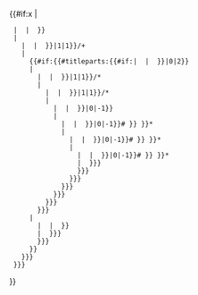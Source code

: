 {{#if:x   <!--Remove surrounding whitespace-->
| <!--Check for match with full pagename-->
  {{{ {{#if:{{{page|}}}| {{{page|}}} | {{FULLPAGENAME}} }}   <!--Has data, or is empty but defined-->
  | <!--Check for match with "User:Somepage/+"-->
    {{{ {{#titleparts:{{#if:{{{page|}}}| {{{page|}}} | {{FULLPAGENAME}} }}|1|1}}/+
    | <!--Else, are we on a subpage or a basepage?-->
      {{#if:{{#titleparts:{{#if:{{{page|}}}| {{{page|}}} | {{FULLPAGENAME}} }}|0|2}}
      | <!--We are on a subpage, check for match with "User:Somepage/*"-->
        {{{ {{#titleparts:{{#if:{{{page|}}}| {{{page|}}} | {{FULLPAGENAME}} }}|1|1}}/*
        | <!--Check for match with "Somepage/*"-->
          {{{ {{#titleparts:{{#if:{{{page|}}}| {{PAGENAME:{{{page|}}}}} | {{PAGENAME}} }}|1|1}}/*
          | <!--Check for match with "/something"-->
            {{{ /{{#titleparts:{{#if:{{{page|}}}| {{{page|}}} | {{FULLPAGENAME}} }}|0|-1}}
            | <!--Check for match with "/somethin*"-->
              {{{ /{{lc: {{padleft:|8| {{#titleparts:{{#if:{{{page|}}}| {{{page|}}} | {{FULLPAGENAME}} }}|0|-1}}# }} }}*
              | <!--Check for match with "/someth*"-->
                {{{ /{{lc: {{padleft:|6| {{#titleparts:{{#if:{{{page|}}}| {{{page|}}} | {{FULLPAGENAME}} }}|0|-1}}# }} }}*
                | <!--Check for match with "/some*"-->
                  {{{ /{{lc: {{padleft:|4| {{#titleparts:{{#if:{{{page|}}}| {{{page|}}} | {{FULLPAGENAME}} }}|0|-1}}# }} }}*   <!--Pad with # so "/a" doesn't match "/aaaa*"-->
                  | {{{subpage| {{{other|}}} }}}   <!--Respecting empty parameter on purpose-->
                  }}}
                }}}
              }}}
            }}}
          }}}
        }}}
      | <!--We are on a basepage, check for match with "Somepage"-->
        {{{ {{#if:{{{page|}}}| {{PAGENAME:{{{page|}}}}} | {{PAGENAME}} }}
        | {{{basepage| {{{other|}}} }}}   <!--Respecting empty parameter on purpose-->
        }}}
      }}   <!--End if, are we on a subpage or a basepage?-->
    }}}
  }}}
}}<noinclude>


{{documentation}}
<!-- Add categories and interwikis to the /doc subpage, not here! -->
</noinclude>